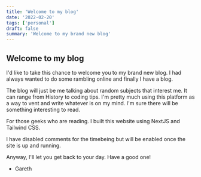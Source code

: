 ```yaml
---
title: 'Welcome to my blog'
date: '2022-02-20'
tags: ['personal']
draft: false
summary: 'Welcome to my brand new blog'
---
```


## Welcome to my blog


I'd like to take this chance to welcome you to my brand new blog. I had always wanted to do some rambling online and finally I have a blog. 

The blog will just be me talking about random subjects that interest me. It can range from History to coding tips. I'm pretty much using
this platform as a way to vent and write whatever is on my mind. I'm sure there will be something interesting to read. 

For those geeks who are reading. I built this website using NextJS and Tailwind CSS. 

I have disabled comments for the timebeing but will be enabled once the site is up and running. 

Anyway, I'll let you get back to your day. Have a good one!

- Gareth

